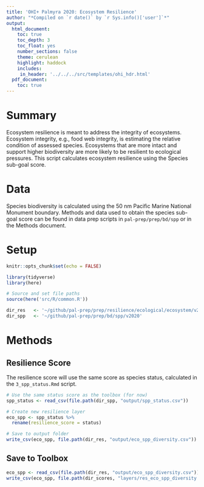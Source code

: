 ```yaml
---
title: 'OHI+ Palmyra 2020: Ecosystem Resilience'
author: "*Compiled on `r date()` by `r Sys.info()['user']`*"
output: 
  html_document:
    toc: true
    toc_depth: 3 
    toc_float: yes
    number_sections: false
    theme: cerulean
    highlight: haddock
    includes: 
     in_header: '../../../src/templates/ohi_hdr.html' 
  pdf_document:
    toc: true
---
```


# Summary 

Ecosystem resilience is meant to address the integrity of ecosystems. Ecosystem integrity, e.g., food web integrity, is estimating the relative condition of assessed species. Ecosystems that are more intact and support higher biodiversity are more likely to be resilient to ecological pressures. This script calculates ecosystem resilience using the Species sub-goal score. 

# Data 

Species biodiversity is calculated using the 50 nm Pacific Marine National Monument boundary. Methods and data used to obtain the species sub-goal score can be found in data prep scripts in `pal-prep/prep/bd/spp` or in the Methods document.    

# Setup 

```r
knitr::opts_chunk$set(echo = FALSE)

library(tidyverse)
library(here)

# Source and set file paths
source(here('src/R/common.R'))

dir_res   <- '~/github/pal-prep/prep/resilience/ecological/ecosystem/v2020'
dir_spp   <- '~/github/pal-prep/prep/bd/spp/v2020'
```


# Methods 

## Resilience Score 

The resilience score will use the same score as species status, calculated in the `3_spp_status.Rmd` script.  

```r
# Use the same status score as the toolbox (for now)
spp_status <- read_csv(file.path(dir_spp, "output/spp_status.csv")) 

# Create new resilience layer 
eco_spp <- spp_status %>% 
  rename(resilience_score = status)

# Save to output folder
write_csv(eco_spp, file.path(dir_res, "output/eco_spp_diversity.csv"))
```

## Save to Toolbox 

```r
eco_spp <- read_csv(file.path(dir_res, "output/eco_spp_diversity.csv"))
write_csv(eco_spp, file.path(dir_scores, "layers/res_eco_spp_diversity.csv"))
```

